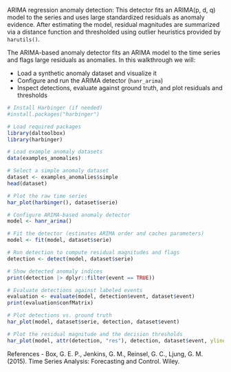 ARIMA regression anomaly detection: This detector fits an ARIMA(p, d, q) model to the series and uses large standardized residuals as anomaly evidence. After estimating the model, residual magnitudes are summarized via a distance function and thresholded using outlier heuristics provided by `harutils()`.

The ARIMA-based anomaly detector fits an ARIMA model to the time series and flags large residuals as anomalies. In this walkthrough we will:

- Load a synthetic anomaly dataset and visualize it
- Configure and run the ARIMA detector (`hanr_arima`)
- Inspect detections, evaluate against ground truth, and plot residuals and thresholds

```r
# Install Harbinger (if needed)
#install.packages("harbinger")
```

```r
# Load required packages
library(daltoolbox)
library(harbinger) 
```

```r
# Load example anomaly datasets
data(examples_anomalies)
```

```r
# Select a simple anomaly dataset
dataset <- examples_anomalies$simple
head(dataset)
```

```r
# Plot the raw time series
har_plot(harbinger(), dataset$serie)
```

```r
# Configure ARIMA-based anomaly detector
model <- hanr_arima()
```

```r
# Fit the detector (estimates ARIMA order and caches parameters)
model <- fit(model, dataset$serie)
```

```r
# Run detection to compute residual magnitudes and flags
detection <- detect(model, dataset$serie)
```

```r
# Show detected anomaly indices
print(detection |> dplyr::filter(event == TRUE))
```

```r
# Evaluate detections against labeled events
evaluation <- evaluate(model, detection$event, dataset$event)
print(evaluation$confMatrix)
```

```r
# Plot detections vs. ground truth
har_plot(model, dataset$serie, detection, dataset$event)
```

```r
# Plot the residual magnitude and the decision thresholds
har_plot(model, attr(detection, "res"), detection, dataset$event, yline = attr(detection, "threshold"))
```

References 
- Box, G. E. P., Jenkins, G. M., Reinsel, G. C., Ljung, G. M. (2015). Time Series Analysis: Forecasting and Control. Wiley.
